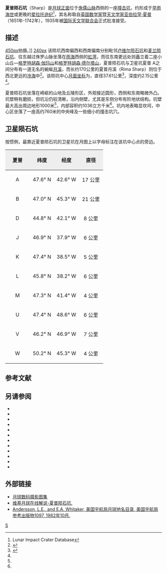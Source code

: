 {{lunar crater data|
 image=Sharp crater 4158 h2 4158 h3.jpg|
 caption=[[月球轨道器4号|月球轨道器4号]]拍摄的图像|
 latitude=45.75|
 N_or_S=N|
 longitude=40.22|
 E_or_W=W|
 diameter=37.61公里|
 depth=2.15公里|
 colong=40|
 eponym=[[亚伯拉罕·夏普|亚伯拉罕·夏普]]}}
'''夏普陨石坑'''（Sharp）是[[月球正面|月球正面]]位于[[侏罗山脉_(月球)|侏儒山脉]]西侧的一座[[撞击坑|撞击坑]]，约形成于[[早雨海世|早雨海世]]或更晚的[[爱拉托逊纪|爱拉托逊纪]]<ref name=LICD>Lunar Impact Crater Database</ref>，其名称取自[[英国|英国]][[数学家|数学家]]暨[[天文学家|天文学家]][[亚伯拉罕·夏普|亚伯拉罕·夏普]]（1651年-1742年），1935年被[[国际天文学联合会|国际天文学联合会]]正式批准接受。

==描述==  
[[image:Sharp_-_LROC_-_WAC.JPG|450px]]拍摄。]]
[[image:Rima_Sharp_+_Louville_-_LROC_-_WAC.JPG|240px]]
该陨坑西南偏西和西南偏南分别毗邻[[卢维尔陨石坑|卢维尔陨石坑]]和[[麦兰陨石坑|麦兰陨石坑]]、往东越过侏罗山脉坐落在[[雨海|雨海]]西侧的[[虹湾|虹湾]]，而往东南更远处则矗立着二座小山丘—[[格罗特胡森·伽玛山|格罗特胡森·伽玛山]]和[[格罗特胡森·德尔塔山|格罗特胡森·德尔塔山]]，夏普陨石坑与卫星坑夏普 A之间分布有一道无名的蜿蜒[[月溪|月溪]]，而长约170公里的夏普月溪（Rima Sharp）则位于西北更远的[[冷海|冷海]]中<ref>{{Cite web |url=http://planetarynames.wr.usgs.gov/images/Lunar/lac_23_wac.pdf |title=Crater Sharp on the map LAC-23. |accessdate=2017-04-01 |archive-date=2013-09-28 |archive-url=https://web.archive.org/web/20130928114040/http://planetarynames.wr.usgs.gov/images/Lunar/lac_23_wac.pdf |dead-url=no }}</ref>。该陨坑中心[[月面坐标|月面坐标]]为{{Coord|45.75|N|40.22|W|globe:Moon|nogoogle=1|noosm=1}}，直径37.61公里<ref name="IAU">{{Cite web |url=http://planetarynames.wr.usgs.gov/Feature/5471 |title=Directory of the International Astronomical Union |accessdate=2017-04-01 |archive-date=2017-04-04 |archive-url=https://web.archive.org/web/20170404043252/https://planetarynames.wr.usgs.gov/Feature/5471 |dead-url=no }}</ref>，深度约2.15公里<ref name="LICD"/>。

夏普陨石坑坐落在崎岖的山地及丘陵形区，外观接近圆形，西侧和东南略微外凸。坑壁稍有磨损，但坑沿仍较清晰，沿内侧壁，尤其是东侧分布有阶地状结构。坑壁最大高出周边地形1000米<ref name="LICD"/>，内部容积约1036立方千米<ref name="LICD"/>。坑内地表略显坎坷，中心区坐落了一座高约760米的中央峰及一些细小的撞击坑穴。

==卫星陨石坑==
按惯例，最靠近夏普陨石坑的卫星坑在月图上以字母标注在该坑中心点的旁边。

{| class="wikitable"
!width="25%" style="background:#eeeeee;" |夏普 
!width="25%" style="background:#eeeeee;" |纬度
!width="25%" style="background:#eeeeee;" |经度
!width="25%" style="background:#eeeeee;" |直径
|-
|align="center"|A
|align="center"|47.6° N
|align="center"|42.6° W
|align="center"|17 公里
|-
|align="center"|B
|align="center"|47.0° N
|align="center"|45.3° W
|align="center"|21 公里
|-
|align="center"|D
|align="center"|44.8° N
|align="center"|42.1° W
|align="center"|8 公里
|-
|align="center"|J
|align="center"|46.9° N
|align="center"|37.9° W
|align="center"|6 公里
|-
|align="center"|K
|align="center"|47.4° N
|align="center"|38.5° W
|align="center"|5 公里
|-
|align="center"|L
|align="center"|45.8° N
|align="center"|38.2° W
|align="center"|6 公里
|-
|align="center"|M
|align="center"|47.3° N
|align="center"|41.4° W
|align="center"|4 公里
|-
|align="center"|U
|align="center"|47.4° N
|align="center"|48.6° W
|align="center"|6 公里
|-
|align="center"|V
|align="center"|46.2° N
|align="center"|46.9° W
|align="center"|7 公里
|-
|align="center"|W
|align="center"|50.2° N
|align="center"|45.3° W
|align="center"|4 公里
|}

==参考文献==
{{reflist}}

==另请参阅==
{{refbegin}}
* {{cite book
  | last1 = Andersson
  | first1 = L. E.
  | last2 = Whitaker
  | first2 = E. A.
  | authorlink2 = Ewen Whitaker
  | date = 1982
  | title = [[NASA|NASA]] Catalogue of Lunar Nomenclature
  | publisher = NASA RP-1097
  | ref = harv
  }}
* {{cite web
  | last = Blue
  | first = Jennifer
  | date = July 25, 2007
  | title = Gazetteer of Planetary Nomenclature
  | publisher = [[United_States_Geological_Survey|USGS]]
  | url = http://planetarynames.wr.usgs.gov/
  | accessdate = 2007-08-05
  | ref = harv
  | archive-date = 2018-12-25
  | archive-url = https://web.archive.org/web/20181225170157/https://planetarynames.wr.usgs.gov/
  | dead-url = no
  }}
* {{cite book
  | last1 = Bussey
  | first1 = B.
  | authorlink1 = Ben Bussey
  | last2 = Spudis
  | first2 = P.
  | authorlink2 = Paul Spudis
  | date = 2004
  | title = The Clementine Atlas of the Moon
  | publisher = Cambridge University Press
  | location = New York
  | isbn = 978-0-521-81528-4
  | ref = harv
  }}
* {{cite book
  | last1 = Cocks
  | first1 = Elijah E.
  | last2 = Cocks
  | first2 = Josiah C.
  | date = 1995
  | title = Who's Who on the Moon: A Biographical Dictionary of Lunar Nomenclature
  | url = https://archive.org/details/isbn_9780936389271
  | publisher = Tudor Publishers
  | isbn = 978-0-936389-27-1
  | ref = harv
  }}
* {{cite web
  | last = McDowell
  | first = Jonathan
  | date = July 15, 2007
  | url = http://host.planet4589.org/astro/lunar/
  | title = Lunar Nomenclature
  | publisher = Jonathan's Space Report
  | accessdate = 2007-10-24
  | ref = harv
  | archive-date = 2018-12-25
  | archive-url = https://web.archive.org/web/20181225170156/http://host.planet4589.org/astro/lunar/
  | dead-url = no
  }}
* {{cite journal| last1 = Menzel| first1 = D. H.| last2 = Minnaert| first2 = M.| last3 = Levin| first3 = B.| last4 = Dollfus| first4 = A.| last5 = Bell| first5 = B.| title = Report on Lunar Nomenclature by the Working Group of Commission 17 of the IAU| doi = 10.1007/BF00171763| journal = Space Science Reviews| volume = 12| issue = 2| pages = 136–186| date = 1971| bibcode = 1971SSRv...12..136M| ref = harv}}
* {{cite book
  | first = Patrick
  | last = Moore
  | authorlink = Patrick Moore
  | date = 2001
  | title = On the Moon
  | url = https://archive.org/details/patrickmooreonmo00patr
  | publisher = Sterling Publishing Co.
  | isbn = 978-0-304-35469-6
  | ref = harv
  }}
* {{cite book
  | first = Fred W.
  | last = Price
  | date = 1988
  | title = The Moon Observer's Handbook
  | publisher = Cambridge University Press
  | isbn = 978-0-521-33500-3
  | ref = harv
  }}
* {{cite book
  | last = Rükl
  | first = Antonín
  | authorlink = Antonín Rükl
  | date = 1990
  | title = Atlas of the Moon
  | publisher = Kalmbach Books
  | isbn = 978-0-913135-17-4
  | ref = harv
  }}
* {{cite book
  | last = Webb
  | first = Rev. T. W.
  | authorlink = Thomas William Webb
  | date = 1962
  | title = Celestial Objects for Common Telescopes
  | url = https://archive.org/details/celestialobjects00webb
  | edition = 6th revised
  | publisher = Dover
  | isbn = 978-0-486-20917-3
  | ref = harv
  }}
* {{cite book
  | first = Ewen A.
  | last = Whitaker
  | authorlink = Ewen Whitaker
  | date = 1999
  | title = Mapping and Naming the Moon
  | publisher = Cambridge University Press
  | isbn = 978-0-521-62248-6
  | ref = harv
  }}
* {{cite book
  | first = Peter T.
  | last = Wlasuk
  | date = 2000
  | title = Observing the Moon
  | publisher = Springer
  | isbn = 978-1-85233-193-1
  | ref = harv
 }}
{{refend}}

==外部链接==
* [http://www.lpi.usra.edu/resources/lunar_orbiter/bin/srch_nam.shtml?J.%Sharp%7C0 月球数码摄影图集]
* [http://the-moon.wikispaces.com/Sharp 维基月球在线解说-夏普陨石坑.] {{Wayback|url=http://the-moon.wikispaces.com/Sharp |date=20180507183500 }}
* [http://planet4589.org/astro/lunar/RP-1097.pdf Andersson, L.E., and E.A. Whitaker, 美国宇航局月球地名目录, 美国宇航局参考出版物1097, 1982年10月.] {{Wayback|url=http://planet4589.org/astro/lunar/RP-1097.pdf |date=20141006125838 }}

[[Category:月球环形山|S]]
{{月球環形山 (R-S)}}